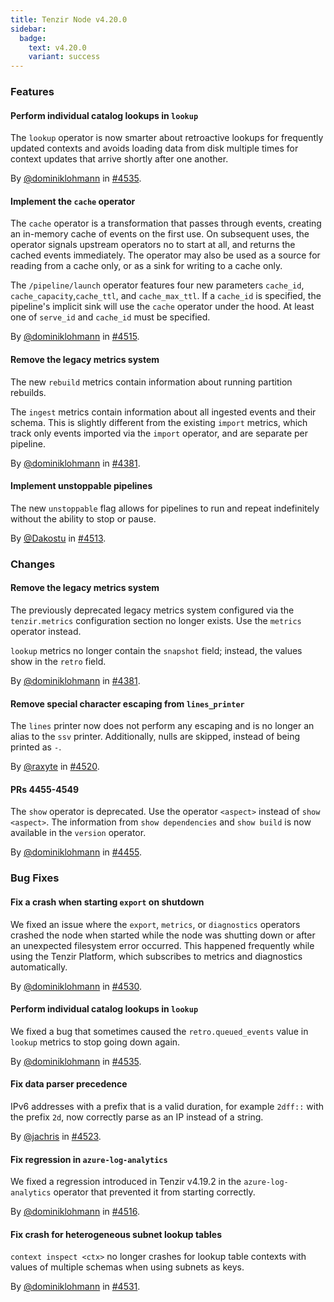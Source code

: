 ```yaml
---
title: Tenzir Node v4.20.0
sidebar:
  badge:
    text: v4.20.0
    variant: success
---
```


### Features

#### Perform individual catalog lookups in `lookup`

The `lookup` operator is now smarter about retroactive lookups for frequently
updated contexts and avoids loading data from disk multiple times for context
updates that arrive shortly after one another.

By [@dominiklohmann](https://github.com/dominiklohmann) in [#4535](https://github.com/tenzir/tenzir/pull/4535).

#### Implement the `cache` operator

The `cache` operator is a transformation that passes through events, creating an
in-memory cache of events on the first use. On subsequent uses, the operator
signals upstream operators no to start at all, and returns the cached events
immediately. The operator may also be used as a source for reading from a cache
only, or as a sink for writing to a cache only.

The `/pipeline/launch` operator features four new parameters `cache_id`,
`cache_capacity`,`cache_ttl`, and `cache_max_ttl`. If a `cache_id` is specified,
the pipeline's implicit sink will use the `cache` operator under the hood. At
least one of `serve_id` and `cache_id` must be specified.

By [@dominiklohmann](https://github.com/dominiklohmann) in [#4515](https://github.com/tenzir/tenzir/pull/4515).

#### Remove the legacy metrics system

The new `rebuild` metrics contain information about running partition rebuilds.

The `ingest` metrics contain information about all ingested events and their
schema. This is slightly different from the existing `import` metrics, which
track only events imported via the `import` operator, and are separate per
pipeline.

By [@dominiklohmann](https://github.com/dominiklohmann) in [#4381](https://github.com/tenzir/tenzir/pull/4381).

#### Implement unstoppable pipelines

The new `unstoppable` flag allows for pipelines to run and repeat indefinitely
without the ability to stop or pause.

By [@Dakostu](https://github.com/Dakostu) in [#4513](https://github.com/tenzir/tenzir/pull/4513).

### Changes

#### Remove the legacy metrics system

The previously deprecated legacy metrics system configured via the
`tenzir.metrics` configuration section no longer exists. Use the `metrics`
operator instead.

`lookup` metrics no longer contain the `snapshot` field; instead, the values
show in the `retro` field.

By [@dominiklohmann](https://github.com/dominiklohmann) in [#4381](https://github.com/tenzir/tenzir/pull/4381).

#### Remove special character escaping from `lines_printer`

The `lines` printer now does not perform any escaping and is no longer an alias to
the `ssv` printer. Additionally, nulls are skipped, instead of being printed
as `-`.

By [@raxyte](https://github.com/raxyte) in [#4520](https://github.com/tenzir/tenzir/pull/4520).

#### PRs 4455-4549

The `show` operator is deprecated. Use the operator `<aspect>` instead of `show
<aspect>`. The information from `show dependencies` and `show build` is now
available in the `version` operator.

By [@dominiklohmann](https://github.com/dominiklohmann) in [#4455](https://github.com/tenzir/tenzir/pull/4455).

### Bug Fixes

#### Fix a crash when starting `export` on shutdown

We fixed an issue where the `export`, `metrics`, or `diagnostics` operators
crashed the node when started while the node was shutting down or after an
unexpected filesystem error occurred. This happened frequently while using the
Tenzir Platform, which subscribes to metrics and diagnostics automatically.

By [@dominiklohmann](https://github.com/dominiklohmann) in [#4530](https://github.com/tenzir/tenzir/pull/4530).

#### Perform individual catalog lookups in `lookup`

We fixed a bug that sometimes caused the `retro.queued_events` value in `lookup`
metrics to stop going down again.

By [@dominiklohmann](https://github.com/dominiklohmann) in [#4535](https://github.com/tenzir/tenzir/pull/4535).

#### Fix data parser precedence

IPv6 addresses with a prefix that is a valid duration, for example `2dff::` with
the prefix `2d`, now correctly parse as an IP instead of a string.

By [@jachris](https://github.com/jachris) in [#4523](https://github.com/tenzir/tenzir/pull/4523).

#### Fix regression in `azure-log-analytics`

We fixed a regression introduced in Tenzir v4.19.2 in the `azure-log-analytics`
operator that prevented it from starting correctly.

By [@dominiklohmann](https://github.com/dominiklohmann) in [#4516](https://github.com/tenzir/tenzir/pull/4516).

#### Fix crash for heterogeneous subnet lookup tables

`context inspect <ctx>` no longer crashes for lookup table contexts with
values of multiple schemas when using subnets as keys.

By [@dominiklohmann](https://github.com/dominiklohmann) in [#4531](https://github.com/tenzir/tenzir/pull/4531).
